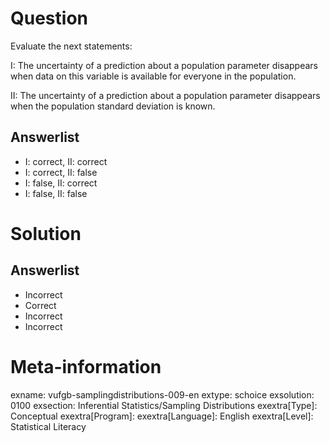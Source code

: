 Question
========
  
Evaluate the next statements:

I: The uncertainty of a prediction about a population parameter disappears when data on this variable is available for everyone in the population. 

II: The uncertainty of a prediction about a population parameter disappears when  the population standard deviation is known.


  
Answerlist
----------
* I: correct, II: correct
* I: correct, II: false
* I: false, II: correct
* I: false, II: false


Solution
========

Answerlist
----------
* Incorrect
* Correct
* Incorrect
* Incorrect

Meta-information
================
exname: vufgb-samplingdistributions-009-en
extype: schoice
exsolution: 0100
exsection: Inferential Statistics/Sampling Distributions
exextra[Type]: Conceptual
exextra[Program]: 
exextra[Language]: English
exextra[Level]: Statistical Literacy
